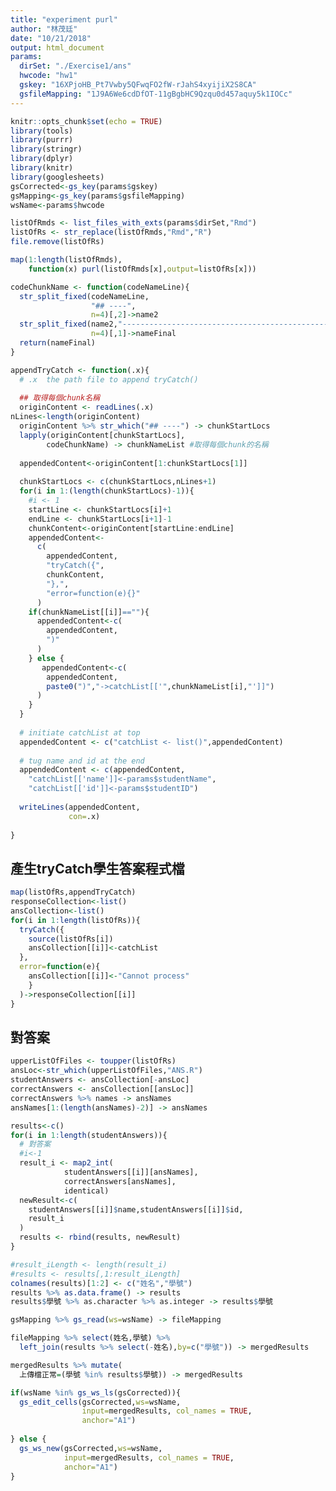 ```yaml
---
title: "experiment purl"
author: "林茂廷"
date: "10/21/2018"
output: html_document
params:
  dirSet: "./Exercise1/ans"
  hwcode: "hw1"
  gskey: "16XPjoHB_Pt7Vwby5QFwqFO2fW-rJahS4xyijiX2S8CA"
  gsfileMapping: "1J9A6We6cdDfOT-11gBgbHC9Qzqu0d457aquy5k1IOCc"
---
```


```r
knitr::opts_chunk$set(echo = TRUE)
library(tools)
library(purrr)
library(stringr)
library(dplyr)
library(knitr)
library(googlesheets)
gsCorrected<-gs_key(params$gskey)
gsMapping<-gs_key(params$gsfileMapping)
wsName<-params$hwcode
```

```r
listOfRmds <- list_files_with_exts(params$dirSet,"Rmd")
listOfRs <- str_replace(listOfRmds,"Rmd","R")
file.remove(listOfRs)

map(1:length(listOfRmds),
    function(x) purl(listOfRmds[x],output=listOfRs[x]))
```

```r
codeChunkName <- function(codeNameLine){
  str_split_fixed(codeNameLine,
                  "## ----",
                  n=4)[,2]->name2
  str_split_fixed(name2,"---------------------------------------------------------------",
                  n=4)[,1]->nameFinal
  return(nameFinal)
}
```

```r
appendTryCatch <- function(.x){
  # .x  the path file to append tryCatch()
  
  ## 取得每個chunk名稱
  originContent <- readLines(.x)
nLines<-length(originContent)
  originContent %>% str_which("## ----") -> chunkStartLocs
  lapply(originContent[chunkStartLocs],
        codeChunkName) -> chunkNameList #取得每個chunk的名稱
  
  appendedContent<-originContent[1:chunkStartLocs[1]]
  
  chunkStartLocs <- c(chunkStartLocs,nLines+1)
  for(i in 1:(length(chunkStartLocs)-1)){
    #i <- 1
    startLine <- chunkStartLocs[i]+1
    endLine <- chunkStartLocs[i+1]-1
    chunkContent<-originContent[startLine:endLine]
    appendedContent<-
      c(
        appendedContent,
        "tryCatch({",
        chunkContent,
        "},",
        "error=function(e){}"
      )
    if(chunkNameList[[i]]==""){
      appendedContent<-c(
        appendedContent,
        ")"
      )
    } else {
       appendedContent<-c(
        appendedContent,
        paste0(")","->catchList[['",chunkNameList[i],"']]")
      )
    }
  }
  
  # initiate catchList at top
  appendedContent <- c("catchList <- list()",appendedContent)
  
  # tug name and id at the end
  appendedContent <- c(appendedContent,
    "catchList[['name']]<-params$studentName",
    "catchList[['id']]<-params$studentID")
  
  writeLines(appendedContent,
             con=.x)
  
}
```


## 產生tryCatch學生答案程式檔

```r
map(listOfRs,appendTryCatch)
responseCollection<-list()
ansCollection<-list()
for(i in 1:length(listOfRs)){
  tryCatch({
    source(listOfRs[i])
    ansCollection[[i]]<-catchList
  },
  error=function(e){
    ansCollection[[i]]<-"Cannot process"
    }
  )->responseCollection[[i]] 
}
```

## 對答案

```r
upperListOfFiles <- toupper(listOfRs)
ansLoc<-str_which(upperListOfFiles,"ANS.R")
studentAnswers <- ansCollection[-ansLoc]
correctAnswers <- ansCollection[[ansLoc]]
correctAnswers %>% names -> ansNames
ansNames[1:(length(ansNames)-2)] -> ansNames

results<-c()
for(i in 1:length(studentAnswers)){
  # 對答案
  #i<-1
  result_i <- map2_int(
            studentAnswers[[i]][ansNames],
            correctAnswers[ansNames],
            identical)
  newResult<-c(
    studentAnswers[[i]]$name,studentAnswers[[i]]$id,
    result_i
  )
  results <- rbind(results, newResult)
}

#result_iLength <- length(result_i)
#results <- results[,1:result_iLength]
colnames(results)[1:2] <- c("姓名","學號")
results %>% as.data.frame() -> results
results$學號 %>% as.character %>% as.integer -> results$學號
```

```r
gsMapping %>% gs_read(ws=wsName) -> fileMapping

fileMapping %>% select(姓名,學號) %>%
  left_join(results %>% select(-姓名),by=c("學號")) -> mergedResults

mergedResults %>% mutate(
  上傳檔正常=(學號 %in% results$學號)) -> mergedResults
```

```r
if(wsName %in% gs_ws_ls(gsCorrected)){
  gs_edit_cells(gsCorrected,ws=wsName,
                input=mergedResults, col_names = TRUE,
                anchor="A1")
  
} else {
  gs_ws_new(gsCorrected,ws=wsName,
            input=mergedResults, col_names = TRUE,
            anchor="A1")  
}
```


